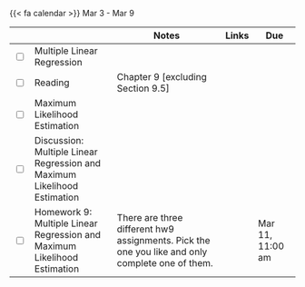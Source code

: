 {{< fa calendar >}} Mar 3 - Mar 9

<table class="table-striped text-left table-bordered" align = "center">

  <thead>
    <th style="width:  3%"></th>
    <th style="width:  30%"></th>
    <th style="width:  40%">Notes</th>
    <th style="width:  8%">Links</th>
    <th style="width:  15%">Due</th>
  </thead>
  
<tr>
    <td><input type="checkbox" /></td>
    <td> Multiple Linear Regression &nbsp; &nbsp; </td>
    <td></td>
    <td><a href="https://mdogucu.github.io/stats67b-wi25-slides/week09/9a-multiple-linear-regression.html" target ="_blank"> <i class="fas fa-laptop" aria-hidden="true"
            title="External Link to Slides" target = "_blank"></i></a> <a href="https://mdogucu.github.io/stats67b-wi25-starter-codes/9a-multiple-linear-regression.qmd" download> <i class="fa-brands fa-r-project" aria-hidden="true"
            title="External Link to Slides" target = "_blank"></i></a></td>
    <td></td>
  </tr>
  
  
  <tr>
    <td><input type="checkbox" /></td>
    <td> Reading </td>
    <td>Chapter 9 [excluding Section 9.5]</td>
    <td><a href="https://www.openintro.org/go/?id=os4_for_screen_readers&referrer=/book/os/index.php" target ="_blank"> <i class="fas fa-book" aria-hidden="true"
            title="External Link to the Book" target = "_blank"></i></a></td>
    <td></td>
  </tr>
  

  
  <tr>
    <td><input type="checkbox" /></td>
    <td> Maximum Likelihood Estimation &nbsp; &nbsp; </td>
    <td></td>
    <td><a href="https://mdogucu.github.io/stats67b-wi25-slides/week09/9b-maximum-likelihood.html" target ="_blank"> <i class="fas fa-laptop" aria-hidden="true"
            title="External Link to Slides" target = "_blank"></i></td>
    <td></td>
  </tr>
  

  
  <tr>
    <td><input type="checkbox" /></td>
    <td> Discussion: Multiple Linear Regression and Maximum Likelihood Estimation &nbsp; &nbsp; </td>
    <td> </td>
    <td> <a href="https://mdogucu.github.io/stats67b-wi25-starter-codes/9d-multiple-linear-reg-maximum-likelihood.qmd" download> <i class="fa-brands fa-r-project" aria-hidden="true"
            title="External Link to Slides" target = "_blank"></i></a></td>
    <td></td>
  </tr>
  
   <tr>
    <td><input type="checkbox" /></td>
    <td> Homework 9: Multiple Linear Regression and Maximum Likelihood Estimation &nbsp; &nbsp; </td>
    <td>There are three different hw9 assignments. Pick the one you like and only complete one of them.</td>
    <td><a href="https://www.gradescope.com/courses/935956/assignments" target ="_blank"> <i class="fas fa-edit" aria-hidden="true"
            title="External Link to Gradescope" target = "_blank"></i></a></td>
    <td>Mar 11, 11:00 am</td>
  </tr>
    
        
</table>
